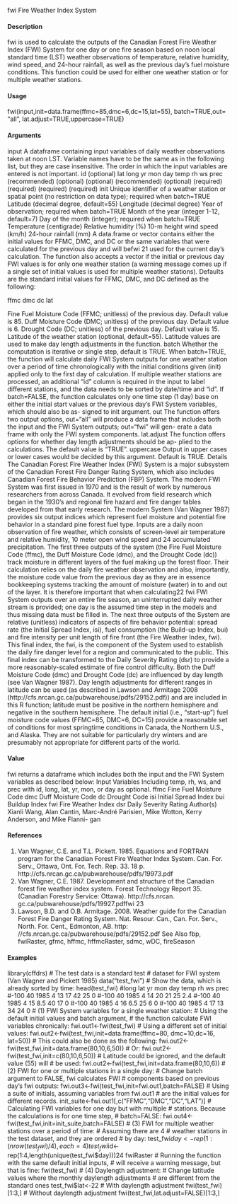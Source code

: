 fwi
Fire Weather Index System

#### Description
fwi is used to calculate the outputs of the Canadian Forest Fire Weather Index (FWI) System for one
day or one fire season based on noon local standard time (LST) weather observations of temperature, relative humidity, wind speed, and 24-hour rainfall, as well as the previous day’s fuel moisture
conditions. This function could be used for either one weather station or for multiple weather stations.

#### Usage
fwi(input,init=data.frame(ffmc=85,dmc=6,dc=15,lat=55), batch=TRUE,out= "all",
lat.adjust=TRUE,uppercase=TRUE)

#### Arguments
input
A dataframe containing input variables of daily weather observations taken at noon LST. Variable names have to be the same as in the following list, but they are case insensitive. The order in which the input variables are entered is not
important.
id (optional)
lat
long
yr
mon
day
temp
rh
ws
prec (recommended)
(optional)
(optional)
(recommended)
(optional)
(required)
(required)
(required)
(required)
init
Unique identifier of a weather station or spatial point (no restriction on
data type); required when batch=TRUE
Latitude (decimal degree, default=55)
Longitude (decimal degree)
Year of observation; required when batch=TRUE
Month of the year (integer 1-12, default=7)
Day of the month (integer); required when batch=TRUE
Temperature (centigrade)
Relative humidity (%)
10-m height wind speed (km/h)
24-hour rainfall (mm)
A data.frame or vector contains either the initial values for FFMC, DMC, and
DC or the same variables that were calculated for the previous day and will befwi
21
used for the current day’s calculation. The function also accepts a vector if the
initial or previous day FWI values is for only one weather station (a warning
message comes up if a single set of initial values is used for multiple weather
stations). Defaults are the standard initial values for FFMC, DMC, and DC
defined as the following:

ffmc
dmc
dc
lat

Fine Fuel Moisture Code (FFMC; unitless) of the previous day. Default value is 85.
Duff Moisture Code (DMC; unitless) of the previous day. Default value is 6.
Drought Code (DC; unitless) of the previous day. Default value is 15.
Latitude of the weather station (optional, default=55). Latitude values are used to make day length adjustments in the function.
batch Whether the computation is iterative or single step, default is TRUE. When
batch=TRUE, the function will calculate daily FWI System outputs for one weather station over a period of time chronologically with the initial conditions given
(init) applied only to the first day of calculation. If multiple weather stations are processed, an additional "id" column is required in the input to label different
stations, and the data needs to be sorted by date/time and "id". If batch=FALSE,
the function calculates only one time step (1 day) base on either the initial start
values or the previous day’s FWI System variables, which should also be as-
signed to init argument.
out The function offers two output options, out="all" will produce a data frame
that includes both the input and the FWI System outputs; out="fwi" will gen-
erate a data frame with only the FWI system components.
lat.adjust The function offers options for whether day length adjustments should be ap-
plied to the calculations. The default value is "TRUE".
uppercase Output in upper cases or lower cases would be decided by this argument. Default
is TRUE.
Details
The Canadian Forest Fire Weather Index (FWI) System is a major subsystem of the Canadian Forest Fire Danger Rating System, which also includes Canadian Forest Fire Behavior Prediction (FBP)
System. The modern FWI System was first issued in 1970 and is the result of work by numerous
researchers from across Canada. It evolved from field research which began in the 1930’s and regional fire hazard and fire danger tables developed from that early research.
The modern System (Van Wagner 1987) provides six output indices which represent fuel moisture
and potential fire behavior in a standard pine forest fuel type. Inputs are a daily noon observation
of fire weather, which consists of screen-level air temperature and relative humidity, 10 meter open
wind speed and 24 accumulated precipitation.
The first three outputs of the system (the Fire Fuel Moisture Code (ffmc), the Duff Moisture Code
(dmc), and the Drought Code (dc)) track moisture in different layers of the fuel making up the
forest floor. Their calculation relies on the daily fire weather observation and also, importantly, the
moisture code value from the previous day as they are in essence bookkeeping systems tracking the amount of moisture (water) in to and out of the layer. It is therefore important that when calculating22
fwi
FWI System outputs over an entire fire season, an uninterrupted daily weather stream is provided;
one day is the assumed time step in the models and thus missing data must be filled in.
The next three outputs of the System are relative (unitless) indicators of aspects of fire behavior
potential: spread rate (the Initial Spread Index, isi), fuel consumption (the Build-up Index, bui)
and fire intensity per unit length of fire front (the Fire Weather Index, fwi). This final index, the fwi, is the component of the System used to establish the daily fire danger level for a region and
communicated to the public. This final index can be transformed to the Daily Severity Rating (dsr)
to provide a more reasonably-scaled estimate of fire control difficulty.
Both the Duff Moisture Code (dmc) and Drought Code (dc) are influenced by day length (see Van
Wagner 1987). Day length adjustments for different ranges in latitude can be used (as described in
Lawson and Armitage 2008 (http://cfs.nrcan.gc.ca/pubwarehouse/pdfs/29152.pdf)) and
are included in this R function; latitude must be positive in the northern hemisphere and negative in
the southern hemisphere.
The default initial (i.e., "start-up") fuel moisture code values (FFMC=85, DMC=6, DC=15) provide
a reasonable set of conditions for most springtime conditions in Canada, the Northern U.S., and
Alaska. They are not suitable for particularly dry winters and are presumably not appropriate for
different parts of the world.

#### Value

fwi returns a dataframe which includes both the input and the FWI System variables as described
below:
Input Variables
Including temp, rh, ws, and prec with id, long, lat, yr, mon, or day as optional.
ffmc Fine Fuel Moisture Code
dmc Duff Moisture Code
dc Drought Code
isi Initial Spread Index
bui Buildup Index
fwi Fire Weather Index
dsr Daily Severity Rating
Author(s)
Xianli Wang, Alan Cantin, Marc-André Parisien, Mike Wotton, Kerry Anderson, and Mike Flanni-
gan

#### References
1. Van Wagner, C.E. and T.L. Pickett. 1985. Equations and FORTRAN program for the Canadian
Forest Fire Weather Index System. Can. For. Serv., Ottawa, Ont. For. Tech. Rep. 33. 18 p.
http://cfs.nrcan.gc.ca/pubwarehouse/pdfs/19973.pdf
2. Van Wagner, C.E. 1987. Development and structure of the Canadian forest fire weather index
system. Forest Technology Report 35. (Canadian Forestry Service: Ottawa). http://cfs.nrcan.
gc.ca/pubwarehouse/pdfs/19927.pdffwi
23
3. Lawson, B.D. and O.B. Armitage. 2008. Weather guide for the Canadian Forest Fire Danger
Rating System. Nat. Resour. Can., Can. For. Serv., North. For. Cent., Edmonton, AB. http:
//cfs.nrcan.gc.ca/pubwarehouse/pdfs/29152.pdf
See Also
fbp, fwiRaster, gfmc, hffmc, hffmcRaster, sdmc, wDC, fireSeason

#### Examples
library(cffdrs)
# The test data is a standard test
# dataset for FWI system (Van Wagner and Pickett 1985)
data("test_fwi")
# Show the data, which is already sorted by time:
head(test_fwi)
#long lat yr mon day temp rh ws prec
#-100 40 1985 4 13 17 42 25 0
#-100 40 1985 4 14 20 21 25 2.4
#-100 40 1985 4 15 8.5 40 17 0
#-100 40 1985 4 16 6.5 25 6 0
#-100 40 1985 4 17 13 34 24 0
# (1) FWI System variables for a single weather station:
# Using the default initial values and batch argument,
# the function calculate FWI variables chronically:
fwi.out1<-fwi(test_fwi)
# Using a different set of initial values:
fwi.out2<-fwi(test_fwi,init=data.frame(ffmc=80, dmc=10,dc=16, lat=50))
# This could also be done as the following:
fwi.out2<-fwi(test_fwi,init=data.frame(80,10,6,50))
# Or:
fwi.out2<-fwi(test_fwi,init=c(80,10,6,50))
# Latitude could be ignored, and the default value (55) will
# be used:
fwi.out2<-fwi(test_fwi,init=data.frame(80,10,6))
# (2) FWI for one or multiple stations in a single day:
# Change batch argument to FALSE, fwi calculates FWI
# components based on previous day's fwi outputs:
fwi.out3<-fwi(test_fwi,init=fwi.out1,batch=FALSE)
# Using a suite of initials, assuming variables from fwi.out1
# are the initial values for different records.
init_suite<-fwi.out1[,c("FFMC","DMC","DC","LAT")]
# Calculating FWI variables for one day but with multiple
# stations. Because the calculations is for one time step,
# batch=FALSE:
fwi.out4<-fwi(test_fwi,init=init_suite,batch=FALSE)
# (3) FWI for multiple weather stations over a period of time:
# Assuming there are 4
# weather stations in the test dataset, and they are ordered
# by day:
test_fwi$day<-rep(1:(nrow(test_fwi)/4),each=4)
test_fwi$id<-rep(1:4,length(unique(test_fwi$day)))24
fwiRaster
# Running the function with the same default initial inputs,
# will receive a warning message, but that is fine:
fwi(test_fwi)
# (4) Daylength adjustment:
# Change latitude values where the monthly daylength adjustments
# are different from the standard ones
test_fwi$lat<-22
# With daylength adjustment
fwi(test_fwi)[1:3,]
# Without daylength adjustment
fwi(test_fwi,lat.adjust=FALSE)[1:3,]
